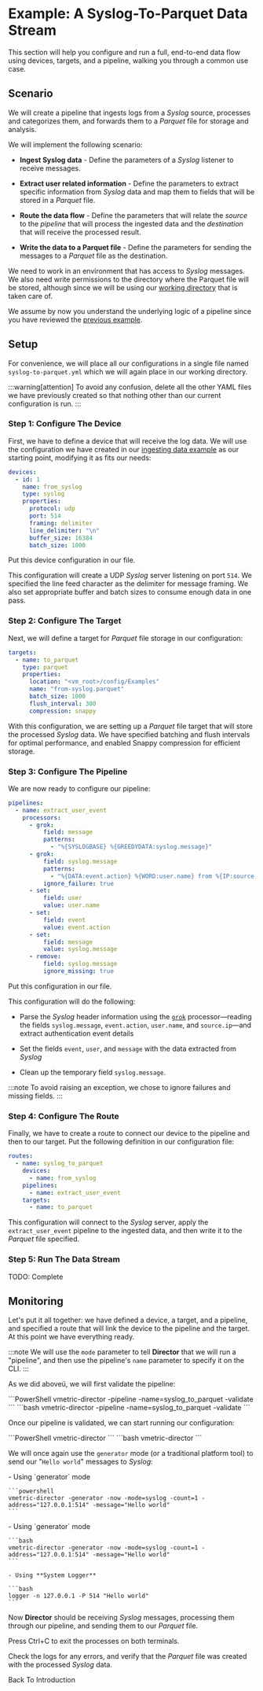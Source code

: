 
# Example: A Syslog-To-Parquet Data Stream

This section will help you configure and run a full, end-to-end data flow using devices, targets, and a pipeline, walking you through a common use case.

## Scenario

We will create a pipeline that ingests logs from a _Syslog_ source, processes and categorizes them, and forwards them to a _Parquet_ file for storage and analysis.

We will implement the following scenario:

- **Ingest Syslog data** - Define the parameters of a _Syslog_ listener to receive messages.

- **Extract user related information** - Define the parameters to extract specific information from _Syslog_ data and map them to fields that will be stored in a _Parquet_ file.

- **Route the data flow** - Define the parameters that will relate the _source_ to the _pipeline_ that will process the ingested data and the _destination_ that will receive the processed result.

- **Write the data to a Parquet file** - Define the parameters for sending the messages to a _Parquet_ file as the destination.

We need to work in an environment that has access to _Syslog_ messages. We also need write permissions to the directory where the Parquet file will be stored, although since we will be using our [working directory](./introduction.mdx#working-directory) that is taken care of.

We assume by now you understand the underlying logic of a pipeline since you have reviewed the [previous example](./example-reading-json-with-a-pipeline.mdx).

## Setup

For convenience, we will place all our configurations in a single file named `syslog-to-parquet.yml` which we will again place in our working directory.

:::warning[attention]
To avoid any confusion, delete all the other YAML files we have previously created so that nothing other than our current configuration is run.
:::

### Step 1: Configure The Device

First, we have to define a device that will receive the log data. We will use the configuration we have created in our [ingesting data example](./example-ingesting-data.mdx) as our starting point, modifying it as fits our needs:

```yml title="syslog-to-parquet.yml"
devices:
  - id: 1
    name: from_syslog
    type: syslog
    properties:
      protocol: udp
      port: 514
      framing: delimiter
      line_delimiter: "\n"
      buffer_size: 16384
      batch_size: 1000
```

Put this device configuration in our file.

This configuration will create a UDP _Syslog_ server listening on port `514`. We specified the line feed character as the delimiter for message framing. We also set appropriate buffer and batch sizes to consume enough data in one pass.

### Step 2: Configure The Target

Next, we will define a target for _Parquet_ file storage in our configuration:

```yml title="syslog-to-parquet.yml"
targets:
  - name: to_parquet
    type: parquet
    properties:
      location: "<vm_root>/config/Examples"
      name: "from-syslog.parquet"
      batch_size: 1000
      flush_interval: 300
      compression: snappy
```

With this configuration, we are setting up a _Parquet_ file target that will store the processed _Syslog_ data. We have specified batching and flush intervals for optimal performance, and enabled Snappy compression for efficient storage.

### Step 3: Configure The Pipeline

We are now ready to configure our pipeline:

```yml title="syslog-to-parquet.yml"
pipelines:
  - name: extract_user_event
    processors:
      - grok:
          field: message
          patterns:
            - "%{SYSLOGBASE} %{GREEDYDATA:syslog.message}"
      - grok:
          field: syslog.message
          patterns:
            - "%{DATA:event.action} %{WORD:user.name} from %{IP:source.ip}"
          ignore_failure: true
      - set:
          field: user
          value: user.name
      - set:
          field: event
          value: event.action
      - set:
          field: message
          value: syslog.message
      - remove:
          field: syslog.message
          ignore_missing: true
```

Put this configuration in our file.

This configuration will do the following:

- Parse the _Syslog_ header information using the [`grok`](../configuration/pipelines/processors/grok.mdx) processor&mdash;reading the fields `syslog.message`, `event.action`, `user.name`, and `source.ip`&mdash;and extract authentication event details

- Set the fields `event`, `user`, and `message` with the data extracted from _Syslog_

- Clean up the temporary field `syslog.message`.

:::note
To avoid raising an exception, we chose to ignore failures and missing fields.
:::

### Step 4: Configure The Route

Finally, we have to create a route to connect our device to the pipeline and then to our target. Put the following definition in our configuration file:

```yml title="syslog-to-parquet.yml"
routes:
  - name: syslog_to_parquet
    devices:
      - name: from_syslog
    pipelines:
      - name: extract_user_event
    targets:
      - name: to_parquet
```

This configuration will connect to the _Syslog_ server, apply the `extract_user_event` pipeline to the ingested data, and then write it to the _Parquet_ file specified.

### Step 5: Run The Data Stream

TODO: Complete

## Monitoring

Let's put it all together: we have defined a device, a target, and a pipeline, and specified a route that will link the device to the pipeline and the target. At this point we have everything ready.

:::note
We will use the `mode` parameter to tell **Director** that we will run a "pipeline", and then use the pipeline's `name` parameter to specify it on the CLI.
:::

As we did aboveü, we will first validate the pipeline:

<Tabs>
  <TabItem value="powershell" label="PowerShell">
    ```PowerShell
    vmetric-director -pipeline -name=syslog_to_parquet -validate
    ```
  </TabItem>
  <TabItem value="bash" label="Bash">
    ```bash
    vmetric-director -pipeline -name=syslog_to_parquet -validate
    ```
  </TabItem>
</Tabs>

Once our pipeline is validated, we can start running our configuration:

<Tabs>
  <TabItem value="powershell" label="PowerShell">
    ```PowerShell
    vmetric-director
    ```
  </TabItem>
  <TabItem value="bash" label="Bash">
    ```bash
    vmetric-director
    ```
  </TabItem>
</Tabs>

We will once again use the `generator` mode (or a traditional platform tool) to send our "`Hello world`" messages to _Syslog_:

<Tabs>
  <TabItem value="powershell" label="PowerShell" default>
    - Using `generator` mode

    ```powershell
    vmetric-director -generator -now -mode=syslog -count=1 -address="127.0.0.1:514" -message="Hello world"
    ```
  </TabItem>
  <TabItem value="bash" label="Bash">
    - Using `generator` mode
  
    ```bash
    vmetric-director -generator -now -mode=syslog -count=1 -address="127.0.0.1:514" -message="Hello world"
    ```
    
    - Using **System Logger**

    ```bash
    logger -n 127.0.0.1 -P 514 "Hello world"
    ```
  </TabItem>
</Tabs>

Now **Director** should be receiving _Syslog_ messages, processing them through our pipeline, and sending them to our _Parquet_ file.

Press <kb-short>Ctrl+C</kb-short> to exit the processes on both terminals.

Check the logs for any errors, and verify that the _Parquet_ file was created with the processed _Syslog_ data.

<Link to="./introduction#examples" className="button button--primary" style={{ width: '400px', display: 'inline-block', textAlign: 'center'}}>Back To Introduction</Link>
